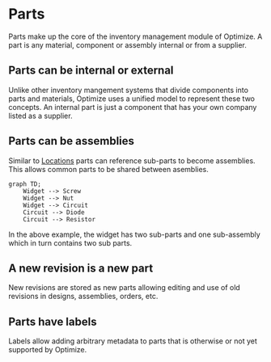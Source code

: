 # Parts

Parts make up the core of the inventory management module of Optimize. A part is any material, component or assembly internal or from a supplier.

## Parts can be internal or external

Unlike other inventory mangement systems that divide components into parts and materials, Optimize uses a unified model to represent these two concepts. An internal part is just a component that has your own company listed as a supplier.

## Parts can be assemblies

Similar to [Locations](/concepts/locations) parts can reference sub-parts to become assemblies. This allows common parts to be shared between asemblies.

```mermaid
graph TD;
    Widget --> Screw
    Widget --> Nut
    Widget --> Circuit
    Circuit --> Diode
    Circuit --> Resistor
```

In the above example, the widget has two sub-parts and one sub-assembly which in turn contains two sub parts.

## A new revision is a new part

New revisions are stored as new parts allowing editing and use of old revisions in designs, assemblies, orders, etc.

## Parts have labels

Labels allow adding arbitrary metadata to parts that is otherwise or not yet supported by Optimize.
